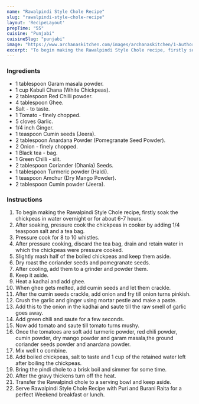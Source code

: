 ---
name: "Rawalpindi Style Chole Recipe"
slug: "rawalpindi-style-chole-recipe"
layout: 'RecipeLayout'
prepTime: "55"
cuisine: "Punjabi"
cuisineSlug: "punjabi"
image: "https://www.archanaskitchen.com/images/archanaskitchen/1-Author/Raksha_Kamat/Rawalpindi_Style_Pindi_Chole.jpg"
excerpt: "To begin making the Rawalpindi Style Chole recipe, firstly soak the chickpeas in water overnight or for about 6-7 hours"
---

### Ingredients

- 1 tablespoon Garam masala powder.
- 1 cup Kabuli Chana (White Chickpeas).
- 2 tablespoon Red Chilli powder.
- 4 tablespoon Ghee.
- Salt - to taste.
- 1 Tomato - finely chopped.
- 5 cloves Garlic.
- 1/4 inch Ginger.
- 1 teaspoon Cumin seeds (Jeera).
- 2 tablespoon Anardana Powder (Pomegranate Seed Powder).
- 2 Onion - finely chopped.
- 1 Black tea - bag.
- 1 Green Chilli - slit.
- 2 tablespoon Coriander (Dhania) Seeds.
- 1 tablespoon Turmeric powder (Haldi).
- 1 teaspoon Amchur (Dry Mango Powder).
- 2 tablespoon Cumin powder (Jeera).

### Instructions

1. To begin making the Rawalpindi Style Chole recipe, firstly soak the chickpeas in water overnight or for about 6-7 hours.
1. After soaking, pressure cook the chickpeas in cooker by adding 1/4 teaspoon salt and a tea bag.
1. Pressure cook for 8 to 10 whistles.
1. After pressure cooking, discard the tea bag, drain and retain water in which the chickpeas were pressure cooked.
1. Slightly mash half of the boiled chickpeas and keep them aside.
1. Dry roast the coriander seeds and pomegranate seeds.
1. After cooling, add them to a grinder and powder them.
1. Keep it aside.
1. Heat a kadhai  and add ghee.
1. When ghee gets melted, add cumin seeds and let them crackle.
1. After the cumin seeds crackle, add onion and fry till onion turns pinkish.
1. Crush the garlic and ginger using mortar pestle and make a paste.
1. Add this to the onion in the kadhai and saute till the raw smell of garlic goes away.
1. Add green chili and saute for a few seconds.
1. Now add tomato and saute till tomato turns mushy.
1. Once the tomatoes are soft add turmeric powder, red chili powder, cumin powder, dry mango powder and garam masala,the ground coriander seeds powder and anardana powder.
1. Mix well t o combine.
1. Add boiled chickpeas, salt to taste and 1 cup of the retained water left after boiling the chickpeas.
1. Bring the pindi chole to a brisk boil and simmer for some time.
1. After the gravy thickens turn off the heat.
1. Transfer the Rawalpindi chole to a serving bowl and keep aside.
1. Serve Rawalpindi Style Chole Recipe with Puri and Burani Raita for a perfect Weekend breakfast or lunch.
